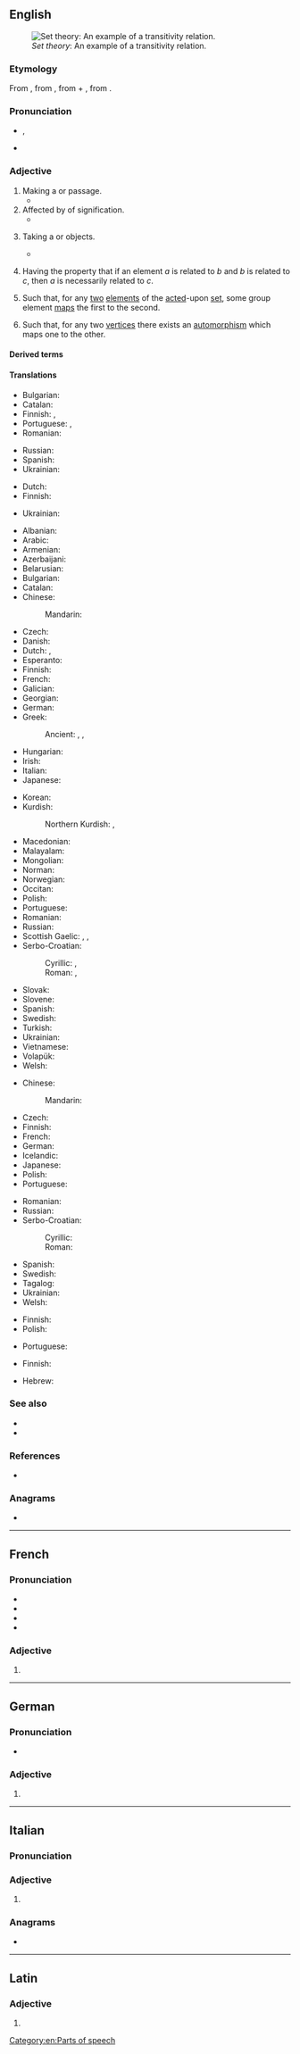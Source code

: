 ==English==
[[File:Transitive.PNG|thumb|''Set theory'': An example of a transitivity relation.]]

===Etymology===
From {{etyl|la|en}} {{m|la|trānsitīvus}}, from {{m|la|trānsitus}}, from {{m|la|trāns||across}} + {{m|la|itus}}, from {{m|la|eō||to go}}.

===Pronunciation===
* {{enPR|trăn'zĭtĭv}}, {{IPA|en|/ˈtɹænzɪtɪv/}}
* {{audio|en|en-us-transitive.ogg|Audio (US)}}

===Adjective===
{{en-adj|-}}

# Making a {{l|en|transit}} or passage.
#* {{quote-book|en|year=1841-1843|author=[[w:Ralph Waldo Emerson|Ralph Waldo Emerson]]|title=The Poet|passage=For all symbols are fluxional; all language is vehicular and '''''transitive''''', and is good, as ferries and horses are, for conveyance, not as farms and houses are, for homestead.}}
# Affected by {{l|en|transference}} of signification.
#* {{quote-book|en|year=1843|title=A System of Logic, Ratiocinative and Inductive|author=[[w:John Stuart Mill|John Stuart Mill]]|passage=By far the greater part of the '''transitive''' or derivative applications of words depend on casual and unaccountable caprices of the feelings or the fancy.}}
# {{lb|en|grammar|of a verb}} Taking a {{l|en|direct object}} or objects.
#: {{ant|en|intransitive}}
#: {{ux|en|The English verb "to notice" is a '''transitive''' verb, because we say things like "She noticed <em>a problem</em>".}}
#* {{quote-book|en|year=1908|author=[[w:G. K. Chesterton|G. K. Chesterton]]|title=Orthodoxy|passage=Men have tried to turn "revolutionise" from a '''transitive''' to an intransitive verb.}}
# {{lb|en|set theory|of a [[relation]] on a [[set]]}} Having the property that if an element ''a'' is related to ''b'' and ''b'' is related to ''c'', then ''a'' is necessarily related to ''c''.
#: {{ant|en|intransitive|nontransitive}}
#: {{ux|en|"Is an ancestor of" is a '''transitive''' relation: if Alice is an ancestor of Bob, and Bob is an ancestor of Carol, then Alice is an ancestor of Carol.}}
# {{lb|en|algebra|of a [[group action]]}} Such that, for any [[two]] [[element]]s of the [[act]]ed-upon [[set]], some group element [[map]]s the first to the second.
# {{lb|en|graph theory|of a [[graph]]}} Such that, for any two [[vertex|vertices]] there exists an [[automorphism]] which maps one to the other.

====Derived terms====
{{der4|en
|ambitransitive|bitransitive|ditransitive|monotransitive|unitransitive
|complex transitive|quasi-transitive|semi-transitive
|transitively|transitiveness|transitive verb
}}

====Translations====
{{trans-top|making a transit or passage}}
* Bulgarian: {{t+|bg|преходен}}
* Catalan: {{t+|ca|transitiu}}
* Finnish: {{t+|fi|siirtyvä}}, {{t+|fi|kulkeva}}
* Portuguese: {{t+|pt|transitivo}}, {{t+|pt|transitório}}
* Romanian: {{t+|ro|tranzitiv}}
{{trans-mid}}
* Russian: {{t+|ru|перехо́дный}}
* Spanish: {{t+|es|transitivo}}
* Ukrainian: {{t+|uk|перехідни́й}}
{{trans-bottom}}

{{trans-top|affected by transference of signification}}
* Dutch: {{t+|nl|overdrachtelijk}}
* Finnish: {{t+|fi|muuttuva}}
{{trans-mid}}
* Ukrainian: {{t|uk|о́бразний}}
{{trans-bottom}}

{{trans-top|grammar, of a verb: taking an object or objects}}
* Albanian: {{t+|sq|kalimtar}}
* Arabic: {{t|ar|مُتَعَدٍّ}} {{qualifier|indefinite}}
* Armenian: {{t+|hy|անցողական}}
* Azerbaijani: {{t+|az|təsirli}}
* Belarusian: {{t|be|перахо́дны}}
* Bulgarian: {{t+|bg|прехо́ден}}
* Catalan: {{t+|ca|transitiu}}
* Chinese:
*: Mandarin: {{t+|cmn|及物|tr=jíwù}}
* Czech: {{t+|cs|přechodný}}
* Danish: {{t+|da|transitiv}}
* Dutch: {{t+|nl|overgankelijk}}, {{t+|nl|transitief}}
* Esperanto: {{t+|eo|transitiva}}
* Finnish: {{t+|fi|transitiivinen}}
* French: {{t+|fr|transitif}}
* Galician: {{t|gl|transitivo}}
* Georgian: {{t|ka|გარდამავალი}}
* German: {{t+|de|transitiv}}
* Greek: {{t+|el|μεταβατικός}}
*: Ancient: {{t|grc|μεταβατικός}}, {{t|grc|ἀλλοπαθής}}, {{t|grc|διαβιβαστικός}}
* Hungarian: {{t+|hu|tárgyas}}
* Irish: {{t|ga|aistreach}}
* Italian: {{t+|it|transitivo}}
* Japanese: {{t|ja|他動|tr=たどう, tadō}}
{{trans-mid}}
* Korean: {{t|ko|타동(他動)}}
* Kurdish:
*: Northern Kurdish: {{t+|kmr|têper}}, {{t+|kmr|gerguhêz}}
* Macedonian: {{t|mk|преоден}}
* Malayalam: {{t|ml|സകർമ്മകക്രിയ}}
* Mongolian: {{t+|mn|тусах}}
* Norman: {{t|nrf|transitif}}
* Norwegian: {{t+|no|transitiv}}
* Occitan: {{t+|oc|transitiu}}
* Polish: {{t+|pl|przechodni}}
* Portuguese: {{t+|pt|transitivo}}
* Romanian: {{t+|ro|tranzitiv}}
* Russian: {{t+|ru|перехо́дный}}
* Scottish Gaelic: {{t|gd|aisigeach}}, {{t|gd|aistreach}}, {{t|gd|asdolach}}
* Serbo-Croatian:
*: Cyrillic: {{t|sh|пре́лазан}}, {{t|sh|прије́лазан}}
*: Roman: {{t+|sh|prélazan}}, {{t+|sh|prijélazan}}
* Slovak: {{t|sk|prechodný}}
* Slovene: {{t|sl|prehoden}}
* Spanish: {{t+|es|transitivo}}
* Swedish: {{t+|sv|transitiv}}
* Turkish: {{t+|tr|geçişli}}
* Ukrainian: {{t+|uk|перехідни́й}}
* Vietnamese: {{t+|vi|ngoại }}
* Volapük: {{t+|vo|loveädik}}
* Welsh: {{t+|cy|anghyflawn}}
{{trans-bottom}}

{{trans-top|set theory, of a relation on a set}}
* Chinese:
*: Mandarin: {{t+|cmn|传递性|tr=chuándìxìng}}
* Czech: {{t+|cs|tranzitivní}}
* Finnish: {{t+|fi|transitiivinen}}
* French: {{t+|fr|transitif}}
* German: {{t+|de|transitiv}}
* Icelandic: {{t|is|gegnvirkur}}
* Japanese: {{t|ja|推移的|tr=すいいてき, suiiteki}}
* Polish: {{t+|pl|przechodni}}
* Portuguese: {{t+|pt|transitivo}}
{{trans-mid}}
* Romanian: {{t+|ro|tranzitiv}}
* Russian: {{t+|ru|перехо́дный}}
* Serbo-Croatian:
*: Cyrillic: {{t|sh|тра̏нзитӣван}}
*: Roman: {{t+|sh|trȁnzitīvan}}
* Spanish: {{t+|es|transitivo}}
* Swedish: {{t+|sv|transitiv}}
* Tagalog: {{t|tl|palipat}}
* Ukrainian: {{t+|uk|перехідни́й}}
* Welsh: {{t|cy|trosaidd}}
{{trans-bottom}}

{{trans-top|of a group action}}
* Finnish: {{t+|fi|transitiivinen}}
* Polish: {{t|pl|tranzytywny}}
{{trans-mid}}
* Portuguese: {{t+|pt|transitivo}}
{{trans-bottom}}

{{trans-top|of a graph}}
* Finnish: {{t+|fi|transitiivinen}}
{{trans-mid}}
* Hebrew: {{t|he|טרנזיטיבי}}
{{trans-bottom}}

===See also===
* {{l|en|reflexive}}<!--mathematics sense-->
* {{l|en|symmetric}}<!--mathematics sense-->

===References===
* {{R:Webster 1913}}

===Anagrams===
* {{anagrams|en|a=aeiinrsttv|revisitant}}

[[Category:en:Parts of speech]]

----

==French==

===Pronunciation===
* {{fr-IPA}}
* {{audio|fr|LL-Q150 (fra)-WikiLucas00-transitive.wav|Audio}}
* {{rhymes|fr|iv}}
* {{homophones|fr|transitives}}

===Adjective===
{{head|fr|adjective form}}

# {{feminine singular of|fr|transitif}}

----

==German==

===Pronunciation===
* {{audio|de|De-transitive.ogg|Audio}}

===Adjective===
{{head|de|adjective form}}

# {{de-adj form of|transitiv}}

----

==Italian==

===Pronunciation===
{{it-pr|transitìve,tran[z]itìve}}

===Adjective===
{{it-adj-form|f-p}}

# {{adj form of|it|transitivo||f|p}}

===Anagrams===
* {{anagrams|it|a=aeiinrsttv|intervista|intestarvi|intraviste|rinvestita|rinvitaste|strinatevi|vetrinasti|vetrinista}}

----

==Latin==

===Adjective===
{{la-adj-form|trānsitīve}}

# {{inflection of|la|trānsitīvus||voc|m|s}}